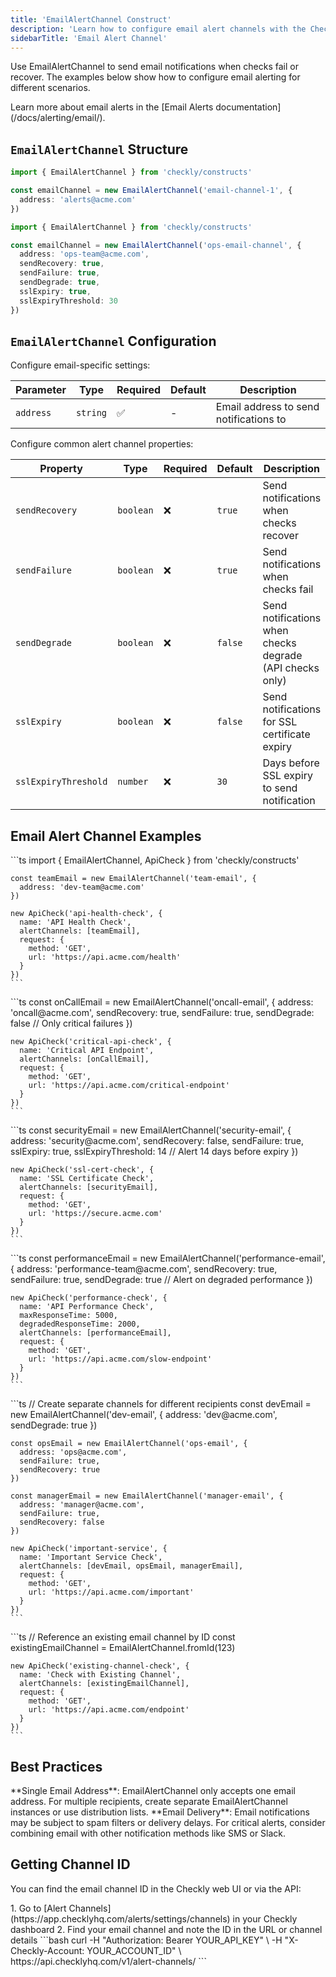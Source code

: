 ```yaml
---
title: 'EmailAlertChannel Construct'
description: 'Learn how to configure email alert channels with the Checkly CLI.'
sidebarTitle: 'Email Alert Channel'
---
```


Use EmailAlertChannel to send email notifications when checks fail or recover. The examples below show how to configure email alerting for different scenarios.

<Info>
Learn more about email alerts in the [Email Alerts documentation](/docs/alerting/email/).
</Info>

## `EmailAlertChannel` Structure

<CodeGroup>

```ts Basic Example
import { EmailAlertChannel } from 'checkly/constructs'

const emailChannel = new EmailAlertChannel('email-channel-1', {
  address: 'alerts@acme.com'
})
```

```ts Advanced Example
import { EmailAlertChannel } from 'checkly/constructs'

const emailChannel = new EmailAlertChannel('ops-email-channel', {
  address: 'ops-team@acme.com',
  sendRecovery: true,
  sendFailure: true,
  sendDegrade: true,
  sslExpiry: true,
  sslExpiryThreshold: 30
})
```

</CodeGroup>

## `EmailAlertChannel` Configuration

<Tabs>
  <Tab title="Unique Configuration">

Configure email-specific settings:

| Parameter | Type | Required | Default | Description |
|-----------|------|----------|---------|-------------|
| `address` | `string` | ✅ | - | Email address to send notifications to |

</Tab>

<Tab title="Shared Configuration">
Configure common alert channel properties:

| Property | Type | Required | Default | Description |
|----------|------|----------|---------|-------------|
| `sendRecovery` | `boolean` | ❌ | `true` | Send notifications when checks recover |
| `sendFailure` | `boolean` | ❌ | `true` | Send notifications when checks fail |
| `sendDegrade` | `boolean` | ❌ | `false` | Send notifications when checks degrade (API checks only) |
| `sslExpiry` | `boolean` | ❌ | `false` | Send notifications for SSL certificate expiry |
| `sslExpiryThreshold` | `number` | ❌ | `30` | Days before SSL expiry to send notification |

</Tab>
</Tabs>

## Email Alert Channel Examples

<Tabs>
  <Tab title="Basic Team Alerts">
    ```ts
    import { EmailAlertChannel, ApiCheck } from 'checkly/constructs'

    const teamEmail = new EmailAlertChannel('team-email', {
      address: 'dev-team@acme.com'
    })

    new ApiCheck('api-health-check', {
      name: 'API Health Check',
      alertChannels: [teamEmail],
      request: {
        method: 'GET',
        url: 'https://api.acme.com/health'
      }
    })
    ```
  </Tab>
  
  <Tab title="On-Call Notifications">
    ```ts
    const onCallEmail = new EmailAlertChannel('oncall-email', {
      address: 'oncall@acme.com',
      sendRecovery: true,
      sendFailure: true,
      sendDegrade: false // Only critical failures
    })

    new ApiCheck('critical-api-check', {
      name: 'Critical API Endpoint',
      alertChannels: [onCallEmail],
      request: {
        method: 'GET',
        url: 'https://api.acme.com/critical-endpoint'
      }
    })
    ```
  </Tab>
  
  <Tab title="SSL Certificate Monitoring">
    ```ts
    const securityEmail = new EmailAlertChannel('security-email', {
      address: 'security@acme.com',
      sendRecovery: false,
      sendFailure: true,
      sslExpiry: true,
      sslExpiryThreshold: 14 // Alert 14 days before expiry
    })

    new ApiCheck('ssl-cert-check', {
      name: 'SSL Certificate Check',
      alertChannels: [securityEmail],
      request: {
        method: 'GET',
        url: 'https://secure.acme.com'
      }
    })
    ```
  </Tab>
  
  <Tab title="Degraded Performance Alerts">
    ```ts
    const performanceEmail = new EmailAlertChannel('performance-email', {
      address: 'performance-team@acme.com',
      sendRecovery: true,
      sendFailure: true,
      sendDegrade: true // Alert on degraded performance
    })

    new ApiCheck('performance-check', {
      name: 'API Performance Check',
      maxResponseTime: 5000,
      degradedResponseTime: 2000,
      alertChannels: [performanceEmail],
      request: {
        method: 'GET',
        url: 'https://api.acme.com/slow-endpoint'
      }
    })
    ```
  </Tab>
  
  <Tab title="Multiple Recipients">
    ```ts
    // Create separate channels for different recipients
    const devEmail = new EmailAlertChannel('dev-email', {
      address: 'dev@acme.com',
      sendDegrade: true
    })

    const opsEmail = new EmailAlertChannel('ops-email', {
      address: 'ops@acme.com',
      sendFailure: true,
      sendRecovery: true
    })

    const managerEmail = new EmailAlertChannel('manager-email', {
      address: 'manager@acme.com',
      sendFailure: true,
      sendRecovery: false
    })

    new ApiCheck('important-service', {
      name: 'Important Service Check',
      alertChannels: [devEmail, opsEmail, managerEmail],
      request: {
        method: 'GET',
        url: 'https://api.acme.com/important'
      }
    })
    ```
  </Tab>
  
  <Tab title="Using fromId()">
    ```ts
    // Reference an existing email channel by ID
    const existingEmailChannel = EmailAlertChannel.fromId(123)

    new ApiCheck('existing-channel-check', {
      name: 'Check with Existing Channel',
      alertChannels: [existingEmailChannel],
      request: {
        method: 'GET',
        url: 'https://api.acme.com/endpoint'
      }
    })
    ```
  </Tab>
</Tabs>

## Best Practices

<Info>
**Single Email Address**: EmailAlertChannel only accepts one email address. For multiple recipients, create separate EmailAlertChannel instances or use distribution lists.
</Info>

<Warning>
**Email Delivery**: Email notifications may be subject to spam filters or delivery delays. For critical alerts, consider combining email with other notification methods like SMS or Slack.
</Warning>

## Getting Channel ID

You can find the email channel ID in the Checkly web UI or via the API:

<Tabs>
  <Tab title="Web UI">
    1. Go to [Alert Channels](https://app.checklyhq.com/alerts/settings/channels) in your Checkly dashboard
    2. Find your email channel and note the ID in the URL or channel details
  </Tab>
  
  <Tab title="API">
    ```bash
    curl -H "Authorization: Bearer YOUR_API_KEY" \
         -H "X-Checkly-Account: YOUR_ACCOUNT_ID" \
         https://api.checklyhq.com/v1/alert-channels/
    ```
  </Tab>
</Tabs>